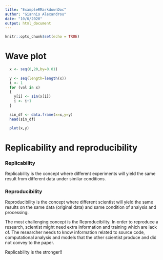 ```yaml
---
title: "ExampleRMarkdownDoc"
author: "Giannis Alexandrou"
date: "10/6/2020"
output: html_document
---
```


```r
knitr::opts_chunk$set(echo = TRUE)
```

# Wave plot
```r
  x <- seq(0,20,by=0.01)
  
  y <- seq(length=length(x))
  i <- 1
  for (val in x)
  {
    y[i] <- sin(x[i])
    i <- i+1
  }
  
  sin_df <- data.frame(x=x,y=y)
  head(sin_df)
```

```r
  plot(x,y)
```

# Replicability and reproducibility

### Replicability
Replicability is the concept where different experiments will yield the same result from different data under similar conditions.

### Reproducibility
Reproducibility is the concept where different scientist will yield the same results on the same data (original data) and same condition of analysis and processing.


The most challenging concept is the Reproducibility. In order to reproduce a research, scientist might need extra information and training which are lack of. The researcher needs to know information related to source code, computational analysis and models that the other scientist produce and did not convey to the paper.

Replicability is the stronger!!
